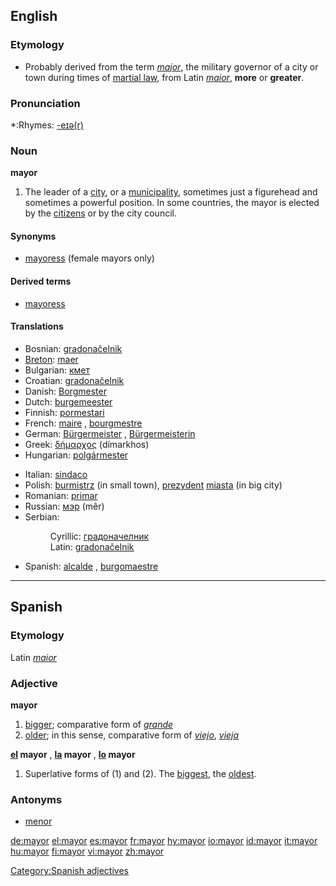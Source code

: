 ==English==

===Etymology===
*Probably derived from the term ''[[major]]'', the military governor of a city or town during times of [[martial law]], from Latin ''[[maior]]'', '''more''' or '''greater'''.

===Pronunciation===
*:Rhymes: [[Rhymes:English:-eɪə(r)|-eɪə(r)]]

===Noun===
'''mayor'''
#The leader of a [[city]], or a [[municipality]], sometimes just a figurehead and sometimes a powerful position.  In some countries, the mayor is elected by the [[citizen]]s or by the city council.

====Synonyms====
*[[mayoress]] (female mayors only)

====Derived terms====
*[[mayoress]]

====Translations====
{{top}}
*Bosnian: [[gradonačelnik#Bosnian|gradonačelnik]] {{m}}
*[[Breton]]: [[maer]] {{m}}
*Bulgarian: [[кмет]] {{m}}
*Croatian: [[gradonačelnik#Croatian|gradonačelnik]] {{m}}
*Danish:  [[Borgmester]]
*Dutch: [[burgemeester]] {{m}}
*Finnish: [[pormestari]]
*French: [[maire]] {{m}}, [[bourgmestre]] {{m}}
*German: [[Bürgermeister]] {{m}}, [[Bürgermeisterin]] {{f}}
*Greek: [[δήμαρχος]] (dímarkhos)
*Hungarian: [[polgármester]]
{{mid}}
*Italian: [[sindaco]] {{m}}
*Polish: [[burmistrz]] {{m}} (in small town), [[prezydent]] [[miasta]] {{m}} (in big city)
*Romanian: [[primar]] {{m}}
*Russian: [[мэр]] {{m}} (m&ecirc;r)
*Serbian:
*:Cyrillic: [[градоначелник#Serbian|градоначелник]] {{m}}
*:Latin: [[gradonačelnik#Serbian|gradonačelnik]] {{m}}
*Spanish: [[alcalde]] {{m}}, [[burgomaestre]] {{m}}
{{bottom}}

----

==Spanish==

===Etymology===
Latin ''[[maior]]''

===Adjective===
'''mayor'''

# [[bigger]]; comparative form of ''[[grande]]''
# [[older]]; in this sense, comparative form of ''[[viejo]]'', ''[[vieja]]''

'''[[el]] mayor''' {{m}}, '''[[la]] mayor''' {{f}}, '''[[lo]] mayor''' {{n}}
# Superlative forms of (1) and (2).  The [[biggest]], the [[oldest]].

===Antonyms===
*[[menor]]

[[Category:Spanish adjectives]]

[[de:mayor]]
[[el:mayor]]
[[es:mayor]]
[[fr:mayor]]
[[hy:mayor]]
[[io:mayor]]
[[id:mayor]]
[[it:mayor]]
[[hu:mayor]]
[[fi:mayor]]
[[vi:mayor]]
[[zh:mayor]]